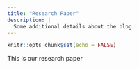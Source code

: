 ```yaml
---
title: "Research Paper"
description: |
  Some additional details about the blog
---
```


```r
knitr::opts_chunk$set(echo = FALSE)
```

This is our research paper